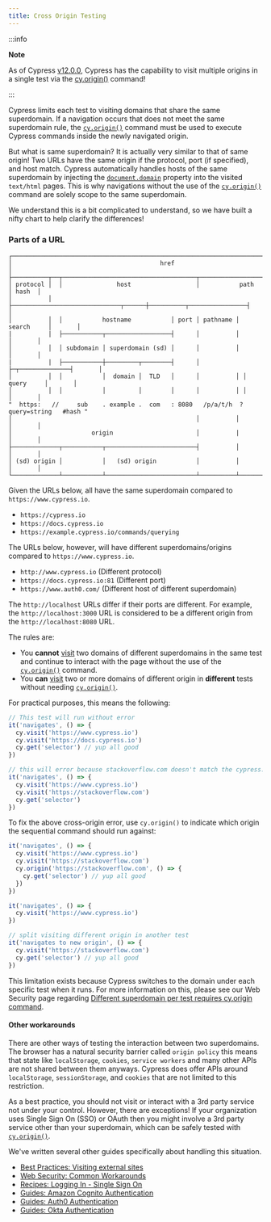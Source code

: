```yaml
---
title: Cross Origin Testing
---
```


:::info

<strong class="alert-header"> Note </strong>

As of Cypress [v12.0.0](https://on.cypress.io/changelog#12-0-0), Cypress has the
capability to visit multiple origins in a single test via the
[cy.origin()](https://on.cypress.io/origin) command!

:::

Cypress limits each test to visiting domains that share the same superdomain. If
a navigation occurs that does not meet the same superdomain rule, the
[`cy.origin()`](/api/commands/origin) command must be used to execute Cypress
commands inside the newly navigated origin.

But what is same superdomain? It is actually very similar to that of same
origin! Two URLs have the same origin if the protocol, port (if specified), and
host match. Cypress automatically handles hosts of the same superdomain by
injecting the
[`document.domain`](https://developer.mozilla.org/en-US/docs/Web/API/Document/domain)
property into the visited `text/html` pages. This is why navigations without the
use of the [`cy.origin()`](/api/commands/origin) command are solely scope to the
same superdomain.

<DocumentDomainWorkaround />

We understand this is a bit complicated to understand, so we have built a nifty
chart to help clarify the differences!

### Parts of a URL

```
┌───────────────────────────────────────────────────────────────────────────────────────┐
│                                         href                                          │
├──────────┬──┬─────────────────────────────────────┬───────────────────────────┬───────┤
│ protocol │  │               host                  │           path            │ hash  │
│          │  ├──────────────────────────────┬──────┼──────────┬────────────────┤       │
│          │  │           hostname           │ port │ pathname │     search     │       │
|          |  ├───────────┬──────────────────┤      │          │                │       │
│          │  │ subdomain │ superdomain (sd) │      │          │                │       │
|          |  ├───────────┼─────────┬────────┤      │          ├─┬──────────────┤       │
│          │  │           │  domain │  TLD   │      │          │ │    query     │       │
│          │  │           │         │        │      │          │ │              │       │
"  https:   //     sub    . example .  com   : 8080   /p/a/t/h  ?  query=string   #hash "
│                                                   │          │                │       │
│                      origin                       │          |                │       │
├─────────────┬───────────┬─────────────────────────┤          │                │       │
│ (sd) origin │           │   (sd) origin           │          │                │       │
└─────────────┴───────────┴─────────────────────────┴──────────┴────────────────┴───────┘
```

Given the URLs below, all have the same superdomain compared to
`https://www.cypress.io`.

- `https://cypress.io`
- `https://docs.cypress.io`
- `https://example.cypress.io/commands/querying`

The URLs below, however, will have different superdomains/origins compared to
`https://www.cypress.io`.

- `http://www.cypress.io` (Different protocol)
- `https://docs.cypress.io:81` (Different port)
- `https://www.auth0.com/` (Different host of different superdomain)

The `http://localhost` URLs differ if their ports are different. For example,
the `http://localhost:3000` URL is considered to be a different origin from the
`http://localhost:8080` URL.

The rules are:

- <Icon name="exclamation-triangle" color="red"></Icon> You **cannot** [visit](/api/commands/visit)
  two domains of different superdomains in the same test and continue to interact
  with the page without the use of the [`cy.origin()`](/api/commands/origin) command.
- <Icon name="check-circle" color="green"></Icon> You **can** [visit](/api/commands/visit)
  two or more domains of different origin in **different** tests without needing
  [`cy.origin()`](/api/commands/origin).

For practical purposes, this means the following:

```javascript
// This test will run without error
it('navigates', () => {
  cy.visit('https://www.cypress.io')
  cy.visit('https://docs.cypress.io')
  cy.get('selector') // yup all good
})
```

```javascript
// this will error because stackoverflow.com doesn't match the cypress.io superdomain
it('navigates', () => {
  cy.visit('https://www.cypress.io')
  cy.visit('https://stackoverflow.com')
  cy.get('selector')
})
```

To fix the above cross-origin error, use `cy.origin()` to indicate which origin
the sequential command should run against:

```javascript
it('navigates', () => {
  cy.visit('https://www.cypress.io')
  cy.visit('https://stackoverflow.com')
  cy.origin('https://stackoverflow.com', () => {
    cy.get('selector') // yup all good
  })
})
```

```javascript
it('navigates', () => {
  cy.visit('https://www.cypress.io')
})

// split visiting different origin in another test
it('navigates to new origin', () => {
  cy.visit('https://stackoverflow.com')
  cy.get('selector') // yup all good
})
```

This limitation exists because Cypress switches to the domain under each
specific test when it runs. For more information on this, please see our Web
Security page regarding
[Different superdomain per test requires cy.origin command](/guides/guides/web-security#Different-superdomain-per-test-requires-cy-origin-command).

#### Other workarounds

There are other ways of testing the interaction between two superdomains. The
browser has a natural security barrier called `origin policy` this means that
state like `localStorage`, `cookies`, `service workers` and many other APIs are
not shared between them anyways. Cypress does offer APIs around `localStorage`,
`sessionStorage`, and `cookies` that are not limited to this restriction.

As a best practice, you should not visit or interact with a 3rd party service
not under your control. However, there are exceptions! If your organization uses
Single Sign On (SSO) or OAuth then you might involve a 3rd party service other
than your superdomain, which can be safely tested with
[`cy.origin()`](/api/commands/origin).

We've written several other guides specifically about handling this situation.

- [Best Practices: Visiting external sites](/guides/references/best-practices#Visiting-external-sites)
- [Web Security: Common Workarounds](/guides/guides/web-security#Common-Workarounds)
- [Recipes: Logging In - Single Sign On](/examples/recipes#Logging-In)
- [Guides: Amazon Cognito Authentication](/guides/end-to-end-testing/amazon-cognito-authentication)
- [Guides: Auth0 Authentication](/guides/end-to-end-testing/auth0-authentication)
- [Guides: Okta Authentication](/guides/end-to-end-testing/okta-authentication)
